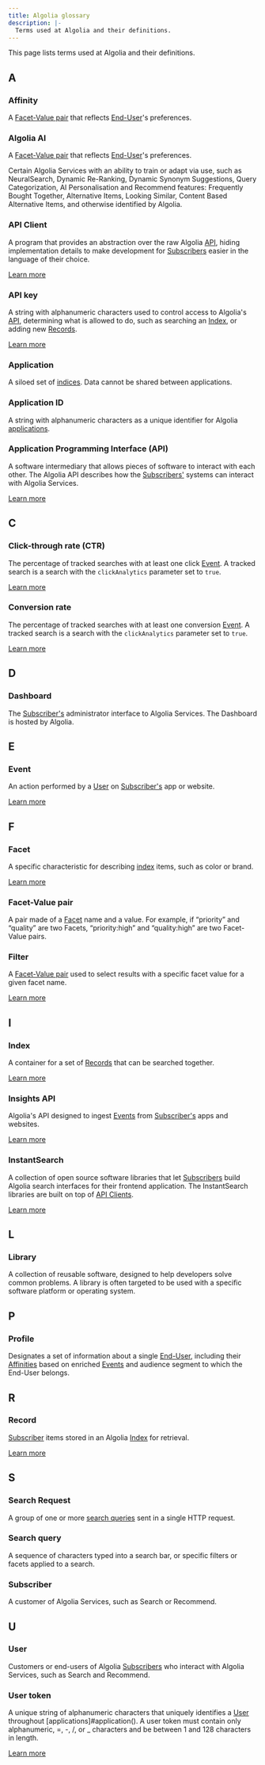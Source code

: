 ```yaml
---
title: Algolia glossary
description: |-
  Terms used at Algolia and their definitions.
---
```

This page lists terms used at Algolia and their definitions.

## A

### Affinity

A [Facet-Value pair](#facet-value-pair) that reflects [End-User](#user)'s preferences.

### Algolia AI

A [Facet-Value pair](#facet-value-pair) that reflects [End-User](#user)'s preferences.

Certain Algolia Services with an ability to train or adapt via use,
such as NeuralSearch,
Dynamic Re-Ranking,
Dynamic Synonym Suggestions,
Query Categorization,
AI Personalisation and Recommend features:
Frequently Bought Together, Alternative Items, Looking Similar, Content Based Alternative Items, and otherwise identified by Algolia.

### API Client

A program that provides an abstraction over the raw Algolia [API](#application-programming-interface-api), hiding implementation details to make development for [Subscribers](#subscriber) easier in the language of their choice.

[Learn more](/guides/getting-started/ecosystem/#api-clients)

### API key

A string with alphanumeric characters used to control access to Algolia's [API](#application-programming-interface-api), determining what is allowed to do, such as searching an [Index](#index), or adding new [Records](#record).

[Learn more](https://www.algolia.com/doc/guides/security/api-keys/)

### Application

A siloed set of [indices](#index).
Data cannot be shared between applications.

### Application ID

A string with alphanumeric characters as a unique identifier for Algolia [applications](#application).

### Application Programming Interface (API)

A software intermediary that allows pieces of software to interact with each other.
The Algolia API describes how the [Subscribers'](#subscriber) systems can interact with Algolia Services.

[Learn more](/api-reference/overview/)

## C

### Click-through rate (CTR)

The percentage of tracked searches with at least one click [Event](#event).
A tracked search is a search with the `clickAnalytics` parameter set to `true`.

[Learn more](https://www.algolia.com/doc/guides/search-analytics/concepts/metrics/#click-through-rate)

### Conversion rate

The percentage of tracked searches with at least one conversion [Event](#event).
A tracked search is a search with the `clickAnalytics` parameter set to `true`.

[Learn more](https://www.algolia.com/doc/guides/search-analytics/concepts/metrics/#conversion-rate)

## D

### Dashboard

The [Subscriber's](#subscriber) administrator interface to Algolia Services.
The Dashboard is hosted by Algolia.

## E

### Event

An action performed by a [User](#user) on [Subscriber's](#subscriber) app or website.

[Learn more](/guides/send-events/get-started/)

## F

### Facet

A specific characteristic for describing [index](#index) items, such as color or brand.

[Learn more](/guides/managing-results/refine-results/faceting/)

### Facet-Value pair

A pair made of a [Facet](#facet) name and a value.
For example, if “priority” and “quality” are two Facets, “priority:high” and “quality:high” are two Facet-Value pairs.

### Filter

A [Facet-Value pair](#facet-value-pair) used to select results with a specific facet value for a given facet name.

[Learn more](/guides/managing-results/refine-results/filtering/)

## I

### Index

A container for a set of [Records](#record) that can be searched together.

[Learn more](/guides/sending-and-managing-data/send-and-update-your-data/)

### Insights API

Algolia's API designed to ingest [Events](#event) from [Subscriber's](#subscriber) apps and websites.

[Learn more](/api-reference/insights-api/)

### InstantSearch

A collection of open source software libraries that let [Subscribers](#subscriber) build Algolia search interfaces for their frontend application.
The InstantSearch libraries are built on top of [API Clients](#api-client).

[Learn more](https://www.algolia.com/doc/guides/building-search-ui/what-is-instantsearch/js/)

## L

### Library

A collection of reusable software, designed to help developers solve common problems.
A library is often targeted to be used with a specific software platform or operating system.

## P

### Profile

Designates a set of information about a single [End-User](#user),
including their [Affinities](#affinity) based on enriched [Events](#event) and audience segment to which the End-User belongs.

## R

### Record

[Subscriber](#subscriber) items stored in an Algolia [Index](#index) for retrieval.

[Learn more](/guides/sending-and-managing-data/prepare-your-data/)

## S 

### Search Request

A group of one or more [search queries](#search-query) sent in a single HTTP request.

### Search query

A sequence of characters typed into a search bar, or specific filters or facets applied to a search.

### Subscriber

A customer of Algolia Services, such as Search or Recommend.

## U

### User

Customers or end-users of Algolia [Subscribers](#subscriber) who interact with Algolia Services, such as Search and Recommend.

### User token

A unique string of alphanumeric characters that uniquely identifies a [User](#user) throughout [applications]#application().
A user token must contain only alphanumeric, =, -, /, or _ characters and be between 1 and 128 characters in length.

[Learn more](/guides/send-events/concepts/user-token/)